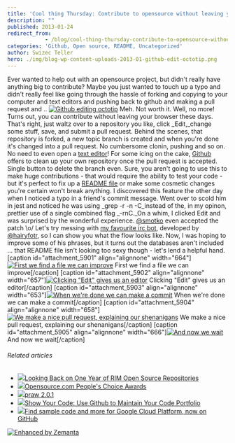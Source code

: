 ```yaml
---
title: 'Cool thing Thursday: Contribute to opensource without leaving your browser'
description: ""
published: 2013-01-24
redirect_from: 
            - /blog/cool-thing-thursday-contribute-to-opensource-without-leaving-your-browser/swizec/5900
categories: 'Github, Open source, README, Uncategorized'
author: Swizec Teller
hero: ./img/blog-wp-content-uploads-2013-01-github-edit-octotip.png
---
```

Ever wanted to help out with an opensource project, but didn't really have anything big to contribute? Maybe you just wanted to touch up a typo and didn't really feel like going through the hassle of forking and copying to your computer and text editors and pushing back to github and making a pull request and .. [![Github editing octotip](http://swizec.com/blog/wp-content/uploads/2013/01/github-edit-octotip.png "Github editing octotip")](./img/blog-wp-content-uploads-2013-01-github-edit-octotip.png) Meh. Not worth it. Well, no more! Turns out, you can contribute without leaving your browser these days. That's right, just waltz over to a repository you like, click _Edit,_change some stuff, save, and submit a pull request. Behind the scenes, that repository is forked, a new topic branch is created and when you're done it's changed into a pull request. No cumbersome clonin, pushing and so on. No need to even open a [text editor](http://en.wikipedia.org/wiki/Text_editor "Text editor")! For some icing on the cake, [Github](http://github.com "GitHub") offers to clean up your own repository once the pull request is accepted. Single button to delete the branch even. Sure, you aren't going to use this to make huge contributions - that would require the ability to test your code - but it's perfect to fix up a [README file](http://en.wikipedia.org/wiki/README "README") or make some cosmetic changes you're certain won't break anything. I discovered this feature the other day when I noticed a typo in a friend's commit message. Went over to scold him in jest and noticed he was using _grep -r -n -C_instead of the, in my opinon, prettier use of a single combined flag _-rnC._On a whim, I clicked Edit and was surprised by the wonderful experience. [@smotko](https://twitter.com/smotko) even accepted the patch \\o/ Let's try messing with [my favourite irc bot](https://github.com/HairyFotr/haibot), developed by [@hairyfotr](https://twitter.com/hairyfotr), so I can show you what the flow looks like. Now, I was hoping to improve some of his phrases, but it turns out the databases aren't included ... that README file isn't looking too sexy though - let's lend a helpful hand. \[caption id="attachment_5901" align="alignnone" width="664"][![First we find a file we can improve](http://swizec.com/blog/wp-content/uploads/2013/01/github-editing-step1.png "First we find a file we can improve")](./img/blog-wp-content-uploads-2013-01-github-editing-step1.png) First we find a file we can improve\[/caption] \[caption id="attachment_5902" align="alignnone" width="657"][![Clicking "Edit" gives us an editor](http://swizec.com/blog/wp-content/uploads/2013/01/github-editing-step2.png 'Clicking "Edit" gives us an editor')](./img/blog-wp-content-uploads-2013-01-github-editing-step2.png) Clicking "Edit" gives us an editor\[/caption] \[caption id="attachment_5903" align="alignnone" width="653"][![When we're done we can make a commit](http://swizec.com/blog/wp-content/uploads/2013/01/github-editing-step3.png "When we're done we can make a commit")](./img/blog-wp-content-uploads-2013-01-github-editing-step3.png) When we're done we can make a commit\[/caption] \[caption id="attachment_5904" align="alignnone" width="658"][![We make a nice pull request, explaining our shenanigans](http://swizec.com/blog/wp-content/uploads/2013/01/github-editing-step4.png "We make a nice pull request, explaining our shenanigans")](./img/blog-wp-content-uploads-2013-01-github-editing-step4.png) We make a nice pull request, explaining our shenanigans\[/caption] \[caption id="attachment_5905" align="alignnone" width="666"][![And now we wait](http://swizec.com/blog/wp-content/uploads/2013/01/github-editing-step6.png "And now we wait")](./img/blog-wp-content-uploads-2013-01-github-editing-step6.png) And now we wait\[/caption]

###### Related articles

- [![](http://i.zemanta.com/noimg_98_80_80.jpg)](http://devblog.blackberry.com/2011/10/rim-open-source/)[Looking Back on One Year of RIM Open Source Repositories](http://devblog.blackberry.com/2011/10/rim-open-source/)
- [![](http://i.zemanta.com/140123028_80_80.jpg)](http://www.web2learning.net/archives/8132)[Opensource.com People's Choice Awards](http://www.web2learning.net/archives/8132)
- [![](http://i.zemanta.com/138969943_80_80.jpg)](http://pypi.python.org/pypi/praw/2.0.1)[praw 2.0.1](http://pypi.python.org/pypi/praw/2.0.1)
- [![](http://i.zemanta.com/138072280_80_80.jpg)](http://theindustry.cc/2013/01/14/show-your-code-use-github-to-maintain-your-code-portfolio/)[Show Your Code: Use Github to Maintain Your Code Portfolio](http://theindustry.cc/2013/01/14/show-your-code-use-github-to-maintain-your-code-portfolio/)
- [![](http://i.zemanta.com/139938862_80_80.jpg)](http://googledevelopers.blogspot.com/2013/01/find-sample-code-and-more-for-google.html)[Find sample code and more for Google Cloud Platform, now on GitHub](http://googledevelopers.blogspot.com/2013/01/find-sample-code-and-more-for-google.html)

[![Enhanced by Zemanta](http://img.zemanta.com/zemified_e.png?x-id=b0b29354-f38b-4832-980f-00c0f0c56972)](http://www.zemanta.com/?px "Enhanced by Zemanta")